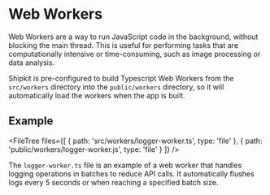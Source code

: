 # Web Workers

Web Workers are a way to run JavaScript code in the background, without blocking the main thread. This is useful for performing tasks that are computationally intensive or time-consuming, such as image processing or data analysis.

Shipkit is pre-configured to build Typescript Web Workers from the `src/workers` directory into the `public/workers` directory, so it will automatically load the workers when the app is built.

## Example

<FileTree
  files={[
    { path: 'src/workers/logger-worker.ts', type: 'file' },
    { path: 'public/workers/logger-worker.js', type: 'file' }
  ]}
/>

The `logger-worker.ts` file is an example of a web worker that handles logging operations in batches to reduce API calls. It automatically flushes logs every 5 seconds or when reaching a specified batch size.
